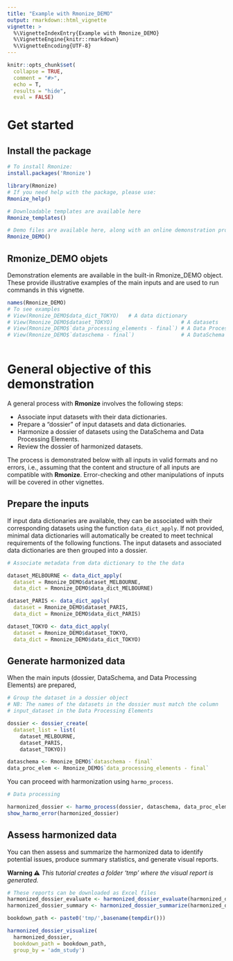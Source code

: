 ```yaml
---
title: "Example with Rmonize_DEMO"
output: rmarkdown::html_vignette
vignette: >
  %\VignetteIndexEntry{Example with Rmonize_DEMO}
  %\VignetteEngine{knitr::rmarkdown}
  %\VignetteEncoding{UTF-8}
---
```


```r
knitr::opts_chunk$set(
  collapse = TRUE,
  comment = "#>",
  echo = T,
  results = "hide",
  eval = FALSE)

```

# Get started

## Install the package

```r
# To install Rmonize:
install.packages('Rmonize')

library(Rmonize)
# If you need help with the package, please use:
Rmonize_help()

# Downloadable templates are available here
Rmonize_templates()

# Demo files are available here, along with an online demonstration process 
Rmonize_DEMO()

```

## Rmonize_DEMO objets
Demonstration elements are available in the built-in Rmonize_DEMO object. 
These provide illustrative examples of the main inputs and are used to run 
commands in this vignette. 


```r

names(Rmonize_DEMO)
# To see examples
# View(Rmonize_DEMO$data_dict_TOKYO)   # A data dictionary
# View(Rmonize_DEMO$dataset_TOKYO)                      # A datasets
# View(Rmonize_DEMO$`data_processing_elements - final`) # A Data Processing Elements
# View(Rmonize_DEMO$`dataschema - final`)               # A DataSchema 
                  
```


# General objective of this demonstration

A general process with **Rmonize** involves the following steps:

 * Associate input datasets with their data dictionaries.
 * Prepare a “dossier” of input datasets and data dictionaries.
 * Harmonize a dossier of datasets using the DataSchema and 
   Data Processing Elements.
 * Review the dossier of harmonized datasets.
 
The process is demonstrated below with all inputs in valid formats and no 
errors, i.e., assuming that the content and structure of all inputs are 
compatible with **Rmonize**. Error-checking and other manipulations of inputs 
will be covered in other vignettes.


## Prepare the inputs

If input data dictionaries are available, they can be associated with 
their corresponding datasets using the function `data_dict_apply`. If not 
provided, minimal data dictionaries will automatically be created to meet 
technical requirements of the following functions. 
The input datasets and associated data dictionaries are then grouped 
into a dossier.

```r
# Associate metadata from data dictionary to the the data

dataset_MELBOURNE <- data_dict_apply(
  dataset = Rmonize_DEMO$dataset_MELBOURNE,
  data_dict = Rmonize_DEMO$data_dict_MELBOURNE)

dataset_PARIS <- data_dict_apply(
  dataset = Rmonize_DEMO$dataset_PARIS,
  data_dict = Rmonize_DEMO$data_dict_PARIS)

dataset_TOKYO <- data_dict_apply(
  dataset = Rmonize_DEMO$dataset_TOKYO,
  data_dict = Rmonize_DEMO$data_dict_TOKYO)

```


## Generate harmonized data
When the main inputs (dossier, DataSchema, and Data Processing Elements) are 
prepared, 

```r
# Group the dataset in a dossier object
# NB: The names of the datasets in the dossier must match the column 
# input_dataset in the Data Processing Elements

dossier <- dossier_create(
  dataset_list = list(
    dataset_MELBOURNE, 
    dataset_PARIS, 
    dataset_TOKYO))

dataschema <- Rmonize_DEMO$`dataschema - final`
data_proc_elem <- Rmonize_DEMO$`data_processing_elements - final`

```

You can proceed with harmonization using `harmo_process`.

```r

# Data processing

harmonized_dossier <- harmo_process(dossier, dataschema, data_proc_elem)
show_harmo_error(harmonized_dossier)

```


## Assess harmonized data
You can then assess and summarize the harmonized data to identify potential 
issues, produce summary statistics, and generate visual reports.

**Warning ⚠** *This tutorial creates a folder 'tmp' where the visual report is generated.*

```r

# These reports can be downloaded as Excel files
harmonized_dossier_evaluate <- harmonized_dossier_evaluate(harmonized_dossier)
harmonized_dossier_summary <- harmonized_dossier_summarize(harmonized_dossier)

bookdown_path <- paste0('tmp/',basename(tempdir()))

harmonized_dossier_visualize(
  harmonized_dossier, 
  bookdown_path = bookdown_path,
  group_by = 'adm_study')

```

